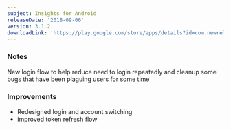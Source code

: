 ```yaml
---
subject: Insights for Android
releaseDate: '2018-09-06'
version: 3.1.2
downloadLink: 'https://play.google.com/store/apps/details?id=com.newrelic.insights&hl=en_US'
---
```


### Notes

New login flow to help reduce need to login repeatedly and cleanup some bugs that have been plaguing users for some time

### Improvements

* Redesigned login and account switching
* improved token refresh flow
